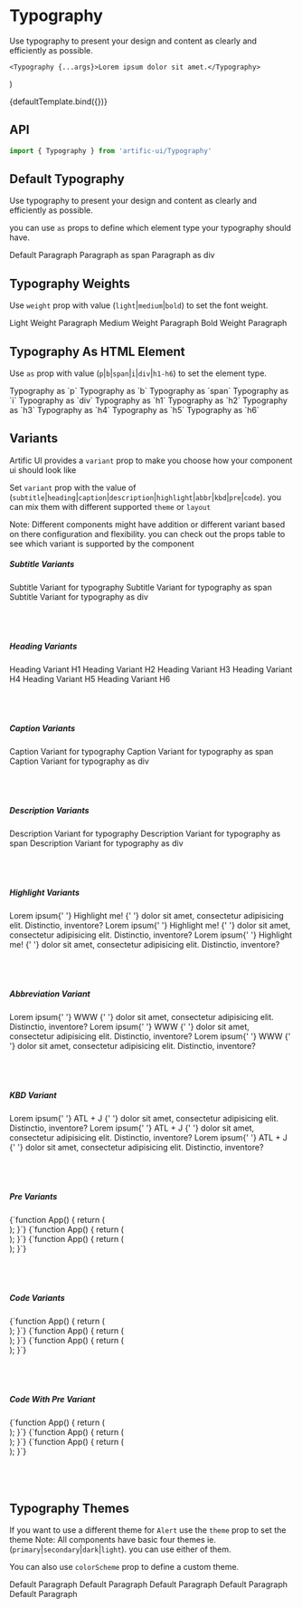 
# Typography

Use typography to present your design and content as clearly and efficiently as possible.

    <Typography {...args}>Lorem ipsum dolor sit amet.</Typography>
)

<div>
    <div name="Default">{defaultTemplate.bind({})}</div>
</div>

## API

```jsx
import { Typography } from 'artific-ui/Typography'
```

## Default Typography

Use typography to present your design and content as clearly and efficiently as possible.

you can use `as` props to define which element type your typography should have.

<div>
    <div name="Default Typography">
        <Typography>Default Paragraph</Typography>
        <Typography as="span">Paragraph as span</Typography>
        <Typography as="div">Paragraph as div</Typography>
    </div>
</div>

## Typography Weights

Use `weight` prop with value (`light`|`medium`|`bold`) to set the font weight.

<div>
    <div name="Typography Weights">
        <Typography weight="light">Light Weight Paragraph</Typography>
        <Typography weight="medium">Medium Weight Paragraph</Typography>
        <Typography weight="bold">Bold Weight Paragraph</Typography>
    </div>
</div>

## Typography As HTML Element

Use `as` prop with value (`p`|`b`|`span`|`i`|`div`|`h1-h6`) to set the element type.

<div>
    <div name="Typography As HTML Element">
        <Typography as="p">Typography as `p`</Typography>
        <Typography as="b">Typography as `b`</Typography>
        <Typography as="span">Typography as `span`</Typography>
        <Typography as="i">Typography as `i`</Typography>
        <Typography as="div">Typography as `div`</Typography>
        <Typography as="h1">Typography as `h1`</Typography>
        <Typography as="h2">Typography as `h2`</Typography>
        <Typography as="h3">Typography as `h3`</Typography>
        <Typography as="h4">Typography as `h4`</Typography>
        <Typography as="h5">Typography as `h5`</Typography>
        <Typography as="h6">Typography as `h6`</Typography>
    </div>
</div>

## Variants

Artific UI provides a `variant` prop to make you choose how your component ui should look like

Set `variant` prop with the value of (`subtitle`|`heading`|`caption`|`description`|`highlight`|`abbr`|`kbd`|`pre`|`code`). you can mix them with different supported `theme` or `layout`

Note: Different components might have addition or different variant based on there configuration and flexibility.
you can check out the props table to see which variant is supported by the component

<div>
    <div name="Variants">
        <div className="col-md-3">
            <h5>Subtitle Variants</h5>
            <div className="row">
                <div className="col-md-12">
                    <Typography weight="light" variant="subtitle">
                        Subtitle Variant for typography
                    </Typography>
                    <Typography weight="medium" variant="subtitle" as="span">
                        Subtitle Variant for typography as span
                    </Typography>
                    <Typography weight="bold" variant="subtitle" as="div">
                        Subtitle Variant for typography as div
                    </Typography>
                </div>
            </div>
        </div>
        <br />
        <br />
        <br />
        <div className="col-md-3">
            <h5>Heading Variants</h5>
            <div className="row">
                <div className="col-md-12">
                    <Typography as="h1" variant="heading">
                        Heading Variant H1
                    </Typography>
                    <Typography as="h2" variant="heading">
                        Heading Variant H2
                    </Typography>
                    <Typography as="h3" variant="heading">
                        Heading Variant H3
                    </Typography>
                    <Typography as="h4" variant="heading">
                        Heading Variant H4
                    </Typography>
                    <Typography as="h5" variant="heading">
                        Heading Variant H5
                    </Typography>
                    <Typography as="h6" variant="heading">
                        Heading Variant H6
                    </Typography>
                </div>
            </div>
        </div>
        <br />
        <br />
        <br />
        <div className="col-md-3">
            <h5>Caption Variants</h5>
            <div className="row">
                <div className="col-md-12">
                    <Typography weight="light" variant="caption">
                        Caption Variant for typography
                    </Typography>
                    <Typography weight="medium" variant="caption" as="span">
                        Caption Variant for typography as span
                    </Typography>
                    <Typography weight="bold" variant="caption" as="div">
                        Caption Variant for typography as div
                    </Typography>
                </div>
            </div>
        </div>
        <br />
        <br />
        <br />
        <div className="col-md-3">
            <h5>Description Variants</h5>
            <div className="row">
                <div className="col-md-12">
                    <Typography weight="light" variant="description">
                        Description Variant for typography
                    </Typography>
                    <Typography weight="medium" variant="description" as="span">
                        Description Variant for typography as span
                    </Typography>
                    <Typography weight="bold" variant="description" as="div">
                        Description Variant for typography as div
                    </Typography>
                </div>
            </div>
        </div>
        <br />
        <br />
        <br />
        <div className="col-md-3">
            <h5>Highlight Variants</h5>
            <div className="row">
                <div className="col-md-12">
                    <Typography weight="light">
                        Lorem ipsum{' '}
                        <Typography weight="light" variant="highlight">
                            Highlight me!
                        </Typography>{' '}
                        dolor sit amet, consectetur adipisicing elit.
                        Distinctio, inventore?
                    </Typography>
                    <Typography weight="medium">
                        Lorem ipsum{' '}
                        <Typography weight="medium" variant="highlight">
                            Highlight me!
                        </Typography>{' '}
                        dolor sit amet, consectetur adipisicing elit.
                        Distinctio, inventore?
                    </Typography>
                    <Typography weight="bold">
                        Lorem ipsum{' '}
                        <Typography weight="bold" variant="highlight">
                            Highlight me!
                        </Typography>{' '}
                        dolor sit amet, consectetur adipisicing elit.
                        Distinctio, inventore?
                    </Typography>
                </div>
            </div>
        </div>
        <br />
        <br />
        <br />
        <div className="col-md-3">
            <h5>Abbreviation Variant</h5>
            <div className="row">
                <div className="col-md-12">
                    <Typography weight="light">
                        Lorem ipsum{' '}
                        <Typography
                            weight="light"
                            title="World Wide Web"
                            variant="abbr"
                        >
                            WWW
                        </Typography>{' '}
                        dolor sit amet, consectetur adipisicing elit.
                        Distinctio, inventore?
                    </Typography>
                    <Typography weight="medium">
                        Lorem ipsum{' '}
                        <Typography
                            weight="medium"
                            title="World Wide Web"
                            variant="abbr"
                        >
                            WWW
                        </Typography>{' '}
                        dolor sit amet, consectetur adipisicing elit.
                        Distinctio, inventore?
                    </Typography>
                    <Typography weight="bold">
                        Lorem ipsum{' '}
                        <Typography
                            weight="bold"
                            title="World Wide Web"
                            variant="abbr"
                        >
                            WWW
                        </Typography>{' '}
                        dolor sit amet, consectetur adipisicing elit.
                        Distinctio, inventore?
                    </Typography>
                </div>
            </div>
        </div>
        <br />
        <br />
        <br />
        <div className="col-md-3">
            <h5>KBD Variant</h5>
            <div className="row">
                <div className="col-md-12">
                    <Typography weight="light">
                        Lorem ipsum{' '}
                        <Typography weight="light" variant="kbd">
                            ATL + J
                        </Typography>{' '}
                        dolor sit amet, consectetur adipisicing elit.
                        Distinctio, inventore?
                    </Typography>
                    <Typography weight="medium">
                        Lorem ipsum{' '}
                        <Typography weight="medium" variant="kbd">
                            ATL + J
                        </Typography>{' '}
                        dolor sit amet, consectetur adipisicing elit.
                        Distinctio, inventore?
                    </Typography>
                    <Typography weight="bold">
                        Lorem ipsum{' '}
                        <Typography weight="bold" variant="kbd">
                            ATL + J
                        </Typography>{' '}
                        dolor sit amet, consectetur adipisicing elit.
                        Distinctio, inventore?
                    </Typography>
                </div>
            </div>
        </div>
        <br />
        <br />
        <br />
        <div className="col-md-3">
            <h5>Pre Variants</h5>
            <div className="row">
                <div className="col-md-12">
                    <Typography weight="light" variant="pre">
                        {`function App() {
    return (
        <div className="container">
            <Typographys/>
        </div>
    );
}`}
                    </Typography>
                    <Typography weight="medium" variant="pre" as="span">
                        {`function App() {
    return (
        <div className="container">
            <Typographys/>
        </div>
    );
}`}
                    </Typography>
                    <Typography weight="bold" variant="pre" as="div">
                        {`function App() {
    return (
        <div className="container">
            <Typographys/>
        </div>
    );
}`}
                    </Typography>
                </div>
            </div>
        </div>
        <br />
        <br />
        <br />
        <div className="col-md-3">
            <h5>Code Variants</h5>
            <div className="row">
                <div className="col-md-12">
                    <Typography weight="light" variant="code">
                        {`function App() {
    return (
        <div className="container">
            <Typographys/>
        </div>
    );
}`}
                    </Typography>
                    <Typography weight="medium" variant="code" as="span">
                        {`function App() {
    return (
        <div className="container">
            <Typographys/>
        </div>
    );
}`}
                    </Typography>
                    <Typography weight="bold" variant="code" as="div">
                        {`function App() {
    return (
        <div className="container">
            <Typographys/>
        </div>
    );
}`}
                    </Typography>
                </div>
            </div>
        </div>
        <br />
        <br />
        <br />
        <div className="col-md-3">
            <h5>Code With Pre Variant</h5>
            <div className="row">
                <div className="col-md-12">
                    <Typography variant="pre">
                        <Typography weight="light" variant="code">
                            {`function App() {
    return (
        <div className="container">
            <Typographys/>
        </div>
    );
}`}
                        </Typography>
                        <Typography weight="medium" variant="code" as="span">
                            {`function App() {
    return (
        <div className="container">
            <Typographys/>
        </div>
    );
}`}
                        </Typography>
                        <Typography weight="bold" variant="code" as="div">
                            {`function App() {
    return (
        <div className="container">
            <Typographys/>
        </div>
    );
}`}
                        </Typography>
                    </Typography>
                </div>
            </div>
        </div>
        <br />
        <br />
        <br />
    </div>
</div>

## Typography Themes

If you want to use a different theme for `Alert` use the `theme` prop to set the theme
Note: All components have basic four themes ie. (`primary`|`secondary`|`dark`|`light`). you can use either of them.

You can also use `colorScheme` prop to define a custom theme.

<div>
    <div name="Typography Themes">
        <Typography theme="primary">Default Paragraph</Typography>
        <Typography theme="secondary">Default Paragraph</Typography>
        <Typography style={{ backgroundColor: 'black' }} theme="light">
            Default Paragraph
        </Typography>
        <Typography theme="dark">Default Paragraph</Typography>
        <Typography
            colorScheme={{
                background: 'linear-gradient(45deg, #e736f4, #673ab7)',
                backgroundColor: '#e736f4',
                color: 'red',
            }}
        >
            Default Paragraph
        </Typography>
    </div>
</div>
